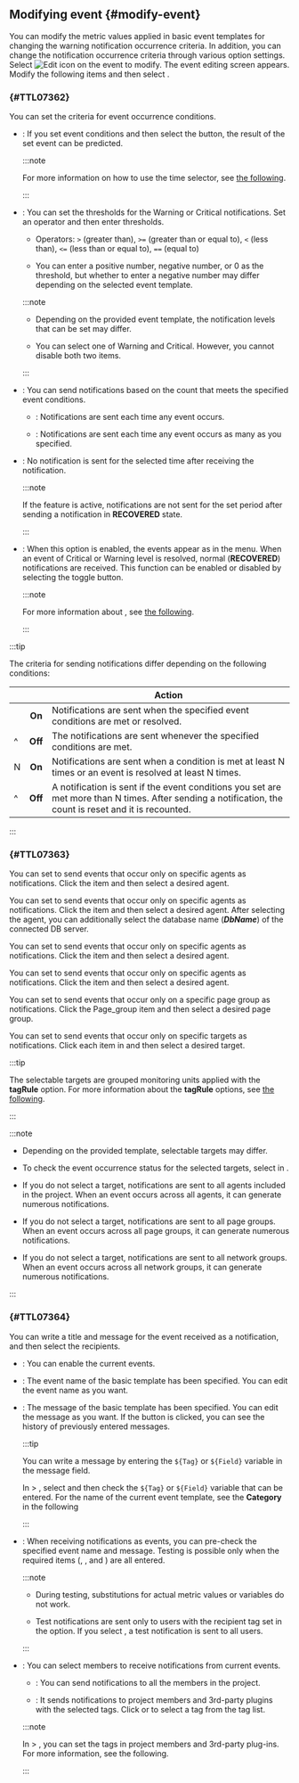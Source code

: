 ## Modifying event {#modify-event}

You can modify the metric values applied in basic event templates for changing the warning notification occurrence criteria. In addition, you can change the notification occurrence criteria through various option settings. Select ![Edit icon](/img/ico-edit.svg) on the event to modify. The event editing screen appears. Modify the following items and then select <Cmdname sid="save" className="uitext" />.

### <Cmdname sid="TTL07362" /> {#TTL07362}

You can set the criteria for event occurrence conditions.

<ImgLang img='event-config-v2-condition-common.png' desc='Define event condition' />

- <Cmdname sid="simulation" className="uitext" />: If you set event conditions and then select the button, the result of the set event can be predicted.

  <ImgLang img='event-config-v2-simulation-common.png' desc='Event simulation' />

  :::note

  For more information on how to use the time selector, see [the following](usage-ui#timeselector).

  :::

- <Cmdname sid="TTL07365" className="uitext" replace="</br>" />: You can set the thresholds for the <span class="slow">Warning</span> or <span class="vslow">Critical</span> notifications. Set an operator and then enter thresholds.

  - Operators: `>` (greater than), `>=` (greater than or equal to), `<` (less than), `<=` (less than or equal to), `==` (equal to)

  - You can enter a positive number, negative number, or 0 as the threshold, but whether to enter a negative number may differ depending on the selected event template.

  :::note

  - Depending on the provided event template, the notification levels that can be set may differ.

  - You can select one of <span class="slow">Warning</span> and <span class="vslow">Critical</span>. However, you cannot disable both two items.

  :::

- <Cmdname sid="TTL07366" className="uitext" />: You can send notifications based on the count that meets the specified event conditions.

  - <Cmdname sid="ITM07369" className="uitext" />: Notifications are sent each time any event occurs.

  - <Cmdname sid="TTL07366" className="uitext" />: Notifications are sent each time any event occurs as many as you specified.

- <Cmdname sid="TTL07367" className="uitext" />: No notification is sent for the selected time after receiving the notification.

  :::note

  If the <Cmdname sid="CNT08326" className="uitext" /> feature is active, notifications are not sent for the set period after sending a notification in <b>RECOVERED</b> state.

  :::

- <Cmdname sid="CNT08326" className="uitext" />: When this option is enabled, the events appear as <Cmdname sid="in_progress" className="uitext" /> in the <Cmdname sid="side_eventHistory" className="uitext" /> menu. When an event of <span className="vslow">Critical</span> or <span className="slow">Warning</span> level is resolved, normal (**RECOVERED**) notifications are received. This function can be enabled or disabled by selecting the toggle button.

  <ImgLang img="metric-warning-notice-new-recovered.png" desc="Resolved notification" />

  :::note

  For more information about <Cmdname sid="side_eventHistory" className="uitext" />, see [the following](set-event-history).

  :::

:::tip

The criteria for sending notifications differ depending on the following conditions:

| <Cmdname sid="TTL07366" className="uitext" />                                                 | <Cmdname sid="CNT08326" className="uitext" /> | Action                                                                                                                                                  |
| --------------------------------------------------------------------------------------------- | :-------------------------------------------: | ------------------------------------------------------------------------------------------------------------------------------------------------------- |
| <Cmdname sid="ITM07369" className="uitext" />                                                 |                     **On**                    | Notifications are sent when the specified event conditions are met or resolved.                                                                         |
| ^                                                                                             |                    **Off**                    | The notifications are sent whenever the specified conditions are met.                                                                                   |
| <Cmdname sid="TTL07366" className="uitext" /> N <Cmdname sid="ITM07370" className="uitext" /> |                     **On**                    | Notifications are sent when a condition is met at least N times or an event is resolved at least N times.                                               |
| ^                                                                                             |                    **Off**                    | A notification is sent if the event conditions you set are met more than N times. After sending a notification, the count is reset and it is recounted. |

:::

### <Cmdname sid="TTL07363" /> {#TTL07363}

<InDoc product="java,php,python,nodejs,dotnet,golang,kubernetes">

You can set to send events that occur only on specific agents as notifications. Click the <Cmdname sid="TLT07556" className="uitext" /> item and then select a desired agent.

<ImgLang img='event-config-v2-target-apm.png' desc='Select event target' />

</InDoc>

<InDoc product="mysql,postgresql,oracle,mssql,mssql-v1,cubrid,tibero,altibase,redis,oracle-v1,oracle-pro">

You can set to send events that occur only on specific agents as notifications. Click the <Cmdname sid="TLT07556" className="uitext" /> item and then select a desired agent. After selecting the agent, you can additionally select the database name (**_DbName_**) of the connected DB server.

<ImgLang img='event-config-v2-target-db.png' desc='Select event target' />

</InDoc>

<InDoc product="db2,sapase">

You can set to send events that occur only on specific agents as notifications. Click the <Cmdname sid="TLT07556" className="uitext" /> item and then select a desired agent.

<ImgLang img='event-config-v2-target-db2.png' desc='Event Target' />

</InDoc>

<InDoc product="server">

You can set to send events that occur only on specific agents as notifications. Click the <Cmdname sid="TLT07557" className="uitext" /> item and then select a desired agent.

<ImgLang img='event-config-v2-target-server.png' desc='Select event target' />

</InDoc>

<InDoc product="browser">

You can set to send events that occur only on a specific page group as notifications. Click the <span class="uitext">Page_group</span> item and then select a desired page group.

<ImgLang img='event-config-v2-target-browser.png' desc='Select event target' />

</InDoc>

<InDoc product="npm">

You can set to send events that occur only on specific targets as notifications. Click each item in <Cmdname sid="ITM07588" className="uitext" /> and then select a desired target.

<ImgLang img='event-config-v2-target-npm.png' desc='Select event target' />

:::tip

The selectable targets are grouped monitoring units applied with the **tagRule** option. For more information about the **tagRule** options, see [the following](set-tagrule).

:::

</InDoc>

:::note

- Depending on the provided template, selectable targets may differ.

- To check the event occurrence status for the selected targets, select <Cmdname sid="run" className="uitext" /> in <Cmdname sid="TTL07362" className="uitext" />.

<Xclude product="browser,npm">

- If you do not select a target, notifications are sent to all agents included in the project. When an event occurs across all agents, it can generate numerous notifications.

</Xclude>

<InDoc product="browser">

- If you do not select a target, notifications are sent to all page groups. When an event occurs across all page groups, it can generate numerous notifications.

</InDoc>

<InDoc product="npm">

- If you do not select a target, notifications are sent to all network groups. When an event occurs across all network groups, it can generate numerous notifications.

</InDoc>

:::

### <Cmdname sid="TTL07364" /> {#TTL07364}

You can write a title and message for the event received as a notification, and then select the recipients.

<ImgLang img='event-config-v2-info-receive-common.png' desc='Basic information and notification setting' />

- <Cmdname sid="enable_events" className="uitext" />: You can enable the current events.

- <Cmdname sid="event_title" className="uitext" />: The event name of the basic template has been specified. You can edit the event name as you want.

- <Cmdname sid="TTL06883" className="uitext" />: The message of the basic template has been specified. You can edit the message as you want. If the <LinkImage img="ico-timing.svg" className="ico" desc="time icon" /> button is clicked, you can see the history of previously entered messages.

  :::tip

  You can write a message by entering the <code>&#36;&#123;Tag&#125;</code> or <code>&#36;&#123;Field&#125;</code> variable in the message field.

  In <Cmdname sid="analysis" className="uitext" /> &gt; <Cmdname sid="tag_count" className="uitext" />, select <Cmdname sid="category" className="uitext" /> and then check the <code>&#36;&#123;Tag&#125;</code> or <code>&#36;&#123;Field&#125;</code> variable that can be entered. For the <Cmdname sid="category" className="uitext" /> name of the current event template, see the <b>Category</b> in <Link to="#basic-template">the following</Link>

  :::

- <Cmdname sid="alert_test" className="uitext" />: When receiving notifications as events, you can pre-check the specified event name and message. Testing is possible only when the required items (<Cmdname sid="TTL07365" className="uitext" replace="</br>" />, <Cmdname sid="event_title" className="uitext" />, and <Cmdname sid="TTL06883" className="uitext" />) are all entered.

  :::note

  - During testing, substitutions for actual metric values ​​or variables do not work. 

  - Test notifications are sent only to users with the recipient tag set in the <Cmdname sid="TTL07415" className="uitext" /> option. If you select <Cmdname sid="ITM07419" className="uitext" />, a test notification is sent to all users.

  :::

- <Cmdname sid="TTL07415" className="uitext" />: You can select members to receive notifications from current events.

  - <Cmdname sid="ITM07419" className="uitext" />: You can send notifications to all the members in the project.

  - <Cmdname sid="ITM07420" className="uitext" />: It sends notifications to project members and 3rd-party plugins with the selected tags. Click <Cmdname sid="add_tag" className="uitext" /> or <LinkImage img="ico-add.svg" className="ico" /> to select a tag from the tag list.

  :::note

  In <Cmdname sid="event_statistic" className="uitext" /> &gt; <Cmdname sid="eventNoti" className="uitext" />, you can set the tags in project members and 3rd-party plug-ins. For more information, see <Link to="set-receive-event#set-notice-by-team-or-users">the following</Link>.

  :::
